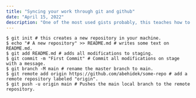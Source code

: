 ```yaml
---
title: "Syncing your work through git and github"
date: "April 15, 2022"
description: "One of the most used gists probably, this teaches how to create a local git repository and then link it on a remote repository (github)."
---
```


```console
$ git init # this creates a new repository in your machine.
$ echo "# A new repository" >> README.md # writes some text on README.md.
$ git add README.md # adds all modifications to staging.
$ git commit -m "First Commit" # Commit all modifications on stage with a message.
$ git branch -M main # rename the master branch to main.
$ git remote add origin https://github.com/abehidek/some-repo # add a remote repository labeled "origin".
$ git push -u origin main # Pushes the main local branch to the remote repository.
```